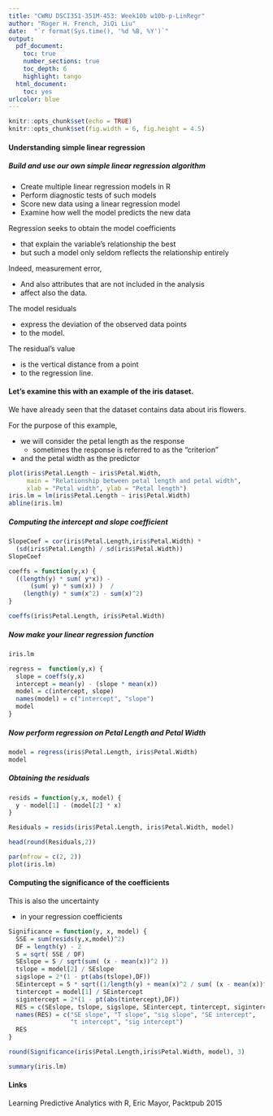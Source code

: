 ```yaml
---
title: "CWRU DSCI351-351M-453: Week10b w10b-p-LinRegr"
author: "Roger H. French, JiQi Liu"
date:  "`r format(Sys.time(), '%d %B, %Y')`"
output: 
  pdf_document:
    toc: true
    number_sections: true
    toc_depth: 6
    highlight: tango
  html_document:
    toc: yes
urlcolor: blue
---
```

  
\setcounter{section}{10}
\setcounter{subsection}{2}
\setcounter{subsubsection}{2}

```r
knitr::opts_chunk$set(echo = TRUE)
knitr::opts_chunk$set(fig.width = 6, fig.height = 4.5) 
```

<!-- 
  How to make comments inside Rmarkdown
# Script Name: My class notes template for Fall 2018
# Purpose: This is a template Rmd file to start a new class from
# Authors: Roger H. French
# License: Creative Commons Attribution-ShareAlike NonCommercial 4.0 International License.
##########
# Latest Changelog Entires:
# v0.00.01 - Filename.Rmd - Roger French started this blank Rmd script
-->
  
  <!-- Or on a single line like this -->

#### Understanding simple linear regression
 
##### Build and use our own simple linear regression algorithm

  - Create multiple linear regression models in R
  - Perform diagnostic tests of such models
  - Score new data using a linear regression model
  - Examine how well the model predicts the new data

Regression seeks to obtain the model coefficients

  - that explain the variable's relationship the best 
  - but such a model only seldom reflects the relationship entirely

Indeed, measurement error, 

  - And also attributes that are not included in the analysis 
  - affect also the data. 

The model residuals 

  - express the deviation of the observed data points 
  - to the model. 

The residual's value 

  - is the vertical distance from a point 
  - to the regression line. 

#### Let's examine this with an example of the iris dataset. 

We have already seen that the dataset contains data about iris flowers. 

For the purpose of this example, 

  - we will consider the petal length as the response
    - sometimes the response is referred to as the "criterion"
  - and the petal width as the predictor

```r
plot(iris$Petal.Length ~ iris$Petal.Width, 
     main = "Relationship between petal length and petal width", 
     xlab = "Petal width", ylab = "Petal length")
iris.lm = lm(iris$Petal.Length ~ iris$Petal.Width)
abline(iris.lm)
```

##### Computing the intercept and slope coefficient

```r
SlopeCoef = cor(iris$Petal.Length,iris$Petal.Width) * 
  (sd(iris$Petal.Length) / sd(iris$Petal.Width))
SlopeCoef

coeffs = function(y,x) {
  ((length(y) * sum( y*x)) - 
      (sum( y) * sum(x)) )  / 
    (length(y) * sum(x^2) - sum(x)^2)
}

coeffs(iris$Petal.Length, iris$Petal.Width)
```

##### Now make your linear regression function
```r
iris.lm

regress =  function(y,x) {
  slope = coeffs(y,x)
  intercept = mean(y) - (slope * mean(x))
  model = c(intercept, slope)
  names(model) = c("intercept", "slope")
  model
}
```

##### Now perform regression on Petal Length and Petal Width
```r
model = regress(iris$Petal.Length, iris$Petal.Width)
model
```

##### Obtaining the residuals
```r
resids = function(y,x, model) {
  y - model[1] - (model[2] * x)
}

Residuals = resids(iris$Petal.Length, iris$Petal.Width, model)

head(round(Residuals,2))

par(mfrow = c(2, 2))
plot(iris.lm)
```

#### Computing the significance of the coefficients

This is also the uncertainty 

  - in your regression coefficients
```r
Significance = function(y, x, model) {
  SSE = sum(resids(y,x,model)^2)
  DF = length(y) - 2
  S = sqrt( SSE / DF)
  SEslope = S / sqrt(sum( (x - mean(x))^2 ))
  tslope = model[2] / SEslope
  sigslope = 2*(1 - pt(abs(tslope),DF))
  SEintercept = S * sqrt((1/length(y) + mean(x)^2 / sum( (x - mean(x))^2)))
  tintercept = model[1] / SEintercept
  sigintercept = 2*(1 - pt(abs(tintercept),DF))
  RES = c(SEslope, tslope, sigslope, SEintercept, tintercept, sigintercept)
  names(RES) = c("SE slope", "T slope", "sig slope", "SE intercept", 
                 "t intercept", "sig intercept")
  RES
} 

round(Significance(iris$Petal.Length,iris$Petal.Width, model), 3)

summary(iris.lm)
```


#### Links

Learning Predictive Analytics with R, Eric Mayor, Packtpub 2015